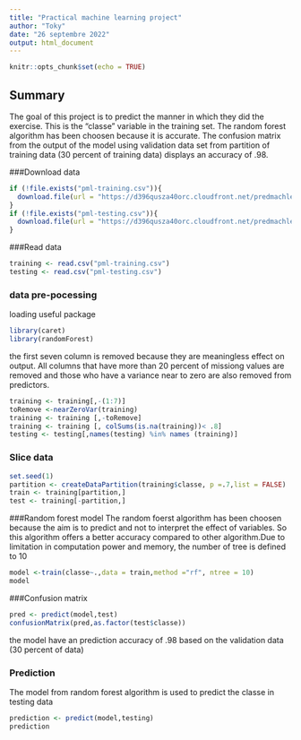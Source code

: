 ```yaml
---
title: "Practical machine learning project"
author: "Toky"
date: "26 septembre 2022"
output: html_document
---
```


```r
knitr::opts_chunk$set(echo = TRUE)
```

## Summary
The goal of this project is to predict the manner in which they did the exercise. This is the "classe" variable in the training set. The random forest algorithm has been choosen because it is accurate. The confusion matrix from the output of the model using validation data set from partition of training data (30 percent of training data) displays an accuracy of .98.

###Download data
```r
if (!file.exists("pml-training.csv")){
  download.file(url = "https://d396qusza40orc.cloudfront.net/predmachlearn/pml-training.csv", destfile = "pml-training.csv")
}
if (!file.exists("pml-testing.csv")){
  download.file(url = "https://d396qusza40orc.cloudfront.net/predmachlearn/pml-testing.csv", destfile = "pml-testing.csv")
}
```
###Read data
```r
training <- read.csv("pml-training.csv")
testing <- read.csv("pml-testing.csv")
```

### data pre-pocessing
loading useful package
```r
library(caret)
library(randomForest)
```

the first seven column is removed because they are meaningless effect on output. All columns that have more than 20 percent of missiong values are removed and those who have a variance near to zero are also removed from predictors.
```r
training <- training[,-(1:7)]
toRemove <-nearZeroVar(training)
training <- training [,-toRemove]
training <- training [, colSums(is.na(training))< .8]
testing <- testing[,names(testing) %in% names (training)]
```

### Slice data
```r
set.seed(1)
partition <- createDataPartition(training$classe, p =.7,list = FALSE)
train <- training[partition,]
test <- training[-partition,]
```

###Random forest model
The random foerst algorithm has been choosen because the aim is to predict and not to interpret the effect of variables. So this algorithm offers a better accuracy compared to other algorithm.Due to limitation in computation power and memory, the number of tree is defined to 10
```r
model <-train(classe~.,data = train,method ="rf", ntree = 10)
model
```

###Confusion matrix
```r
pred <- predict(model,test)
confusionMatrix(pred,as.factor(test$classe))

```
the model have an prediction accuracy of .98 based on the validation data (30 percent of data)

### Prediction 
The model from random forest algorithm is used to predict the classe in testing data
```r
prediction <- predict(model,testing)
prediction
```



